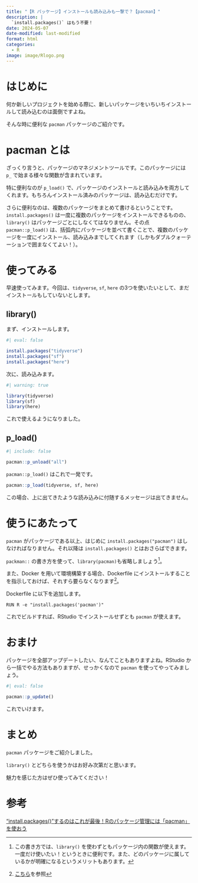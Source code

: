 ```yaml
---
title: "【R パッケージ】インストールも読み込みも一撃で？【pacman】"
description: |
  `install.packages()` はもう不要！
date: 2024-05-07
date-modified: last-modified
format: html
categories: 
  - R
image: image/Rlogo.png
---
```


# はじめに

何か新しいプロジェクトを始める際に、新しいパッケージをいちいちインストールして読み込むのは面倒ですよね。

そんな時に便利な `pacman` パッケージのご紹介です。

# pacman とは

ざっくり言うと、パッケージのマネジメントツールです。このパッケージには `p_` で始まる様々な関数が含まれています。

特に便利なのが `p_load()` で、パッケージのインストールと読み込みを両方してくれます。もちろんインストール済みのパッケージは、読み込むだけです。

さらに便利なのは、複数のパッケージをまとめて書けるということです。`install.packages()` は一度に複数のパッケージをインストールできるものの、`library()` はパッケージごとにしなくてはなりません。その点 `pacman::p_load()` は、括弧内にパッケージを並べて書くことで、複数のパッケージを一度にインストール、読み込みまでしてくれます（しかもダブルクォーテーションで囲まなくてよい！）。

# 使ってみる

早速使ってみます。今回は、`tidyverse`, `sf`, `here` の3つを使いたいとして、まだインストールもしていないとします。

## library()

まず、インストールします。

```r
#| eval: false

install.packages("tidyverse")
install.packages("sf")
install.packages("here")
```

次に、読み込みます。

```r
#| warning: true

library(tidyverse)
library(sf)
library(here)
```

これで使えるようになりました。

## p_load()

```r
#| include: false

pacman::p_unload("all")
```


`pacman::p_load()` はこれで一発です。

```r
pacman::p_load(tidyverse, sf, here)
```

この場合、上に出てきたような読み込みに付随するメッセージは出てきません。

# 使うにあたって

`pacman` がパッケージである以上、はじめに `install.packages("pacman")` はしなければなりません。それ以降は `install.packages()` とはおさらばできます。

`packman::` の書き方を使って、`library(pacman)`も省略しましょう^[この書き方では、`library()` を使わずともパッケージ内の関数が使えます。一度だけ使いたい！というときに便利です。また、どのパッケージに属しているかが明確になるというメリットもあります。]。

また、Docker を用いて環境構築する場合、Dockerfile にインストールすることを指示しておけば、それすら要らなくなります^[[こちら](https://yo5uke.github.io/tips/240504_container/)を参照]。

Dockerfile に以下を追加します。

```.dockerfile
RUN R -e "install.packages('pacman')"
```

これでビルドすれば、RStudio でインストールせずとも `pacman` が使えます。

# おまけ

パッケージを全部アップデートしたい、なんてこともありますよね。RStudio から一括でやる方法もありますが、せっかくなので `pacman` を使ってやってみましょう。

```r
#| eval: false

pacman::p_update()
```

これでいけます。

# まとめ

`pacman` パッケージをご紹介しました。

`library()` とどちらを使うかはお好み次第だと思います。

魅力を感じた方はぜひ使ってみてください！

# 参考

:::{.callout-tip appearance="minimal"}
["install.packages()"するのはこれが最後！Rのパッケージ管理には「pacman」を使おう](https://qiita.com/taiyodayo/items/e69d997754d55e3d7e4c)
:::